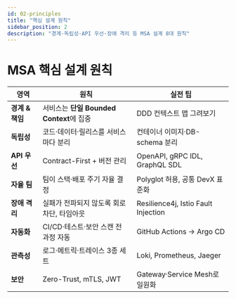 ```yaml
---
id: 02-principles
title: "핵심 설계 원칙"
sidebar_position: 2
description: "경계·독립성·API 우선·장애 격리 등 MSA 설계 8대 원칙"
---
```


# MSA 핵심 설계 원칙

| 영역            | 원칙                                       | 실전 팁                             |
| --------------- | ------------------------------------------ | ----------------------------------- |
| **경계 & 책임** | 서비스는 **단일 Bounded Context**에 집중   | DDD 컨텍스트 맵 그려보기            |
| **독립성**      | 코드·데이터·릴리스를 서비스마다 분리       | 컨테이너 이미지·DB-schema 분리      |
| **API 우선**    | Contract-First + 버전 관리                 | OpenAPI, gRPC IDL, GraphQL SDL      |
| **자율 팀**     | 팀이 스택·배포 주기 자율 결정              | Polyglot 허용, 공통 DevX 표준화     |
| **장애 격리**   | 실패가 전파되지 않도록 회로 차단, 타임아웃 | Resilience4j, Istio Fault Injection |
| **자동화**      | CI/CD·테스트·보안 스캔 전 과정 자동        | GitHub Actions → Argo CD            |
| **관측성**      | 로그·메트릭·트레이스 3종 세트              | Loki, Prometheus, Jaeger            |
| **보안**        | Zero-Trust, mTLS, JWT                      | Gateway·Service Mesh로 일원화       |
